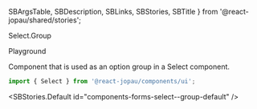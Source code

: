   SBArgsTable,
  SBDescription,
  SBLinks,
  SBStories,
  SBTitle
} from '@react-jopau/shared/stories';

<SBTitle>Select.Group</SBTitle>

<SBLinks>
  <SBLinks.Item href="components-forms-select--group-default">Playground</SBLinks.Item>
</SBLinks>

<SBDescription>Component that is used as an option group in a Select component.</SBDescription>

```jsx dark
import { Select } from '@react-jopau/components/ui';
```

<SBStories.Default id="components-forms-select--group-default" />

<SBArgsTable component={Select.Group} />

<SBStories>
  <SBStories.Item label="[Group] Disabled" id="components-forms-select--group-disabled" />
</SBStories>
